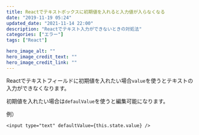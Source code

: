 ```yaml
---
title: Reactでテキストボックスに初期値を入れると入力値が入らなくなる
date: "2019-11-19 05:24"
updated_date: "2021-11-14 22:00"
description: "Reactでテキスト入力ができないときの対処法"
categories: ["エラー"]
tags: ["React"]

hero_image_alt: ""
hero_image_credit_text: ""
hero_image_credit_link: ""
---
```

Reactでテキストフィールドに初期値を入れたい場合`value`を使うとテキストの入力ができなくなります。

初期値を入れたい場合は`defaulValue`を使うと編集可能になります。

例）
```
<input type="text" defaultValue={this.state.value} />
```
